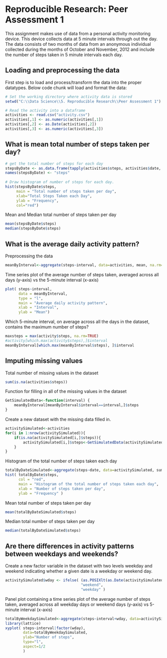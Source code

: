 Reproducible Research: Peer Assessment 1
========================================================

This assignment makes use of data from a personal activity monitoring device. This device collects data at 5 minute intervals through out the day. The data consists of two months of data from an anonymous individual collected during the months of October and November, 2012 and include the number of steps taken in 5 minute intervals each day.

## Loading and preprocessing the data
First step is to load and process/transform the data into the proper datatypes. Below code chunk will load and format the data:

```r
# Set the working directory where activity data is stored
setwd("C:\\Data Science\\5. Reproducible Research\\Peer Assessment 1")

# Read the activity into a dataframe
activities <- read.csv("activity.csv")
activities[,1] <- as.numeric(activities[,1])
activities[,2] <- as.Date(activities[,2])
activities[,3] <- as.numeric(activities[,3])

```

## What is mean total number of steps taken per day?
```r
# get the total number of steps for each day
stepsByDate <- as.data.frame(tapply(activities$steps, activities$date, sum, na.rm=TRUE))
names(stepsByDate) <- "steps"
  
# Draw histogram of number of steps for each day.
hist(stepsByDate$steps, 
     main = "Total number of steps taken per day",
     xlab="Total Steps Taken each Day", 
     ylab = "Frequency", 
     col="red")

```

Mean and Median total number of steps taken per day
```r
mean(stepsByDate$steps)
median(stepsByDate$steps)
```


## What is the average daily activity pattern?
Preprocessing the data
```r
meanByInterval<-aggregate(steps~interval, data=activities, mean, na.rm=TRUE)
```

Time series plot of the average number of steps taken, averaged across all days (y-axis) vs
the 5-minute interval (x-axis)
```r
plot( steps~interval,
      data = meanByInterval,
      type = "l",
      main = "Average daily activity pattern",
      xlab = "Interval",
      ylab = "Mean")
```

Which 5-minute interval, on average across all the days in the dataset,
contains the maximum number of steps?

```r
maxsteps = max(activity$steps, na.rm=TRUE)
#activity[which.max(activity$steps),]$interval
meanByInterval[which.max(meanByInterval$steps), ]$interval
```


## Imputing missing values

Total number of missing values in the dataset
```r
sum(is.na(activities$steps))
```

Function for filling in all of the missing values in the dataset
```r
GetSimulatedData<-function(interval) {
    meanByInterval[meanByInterval$interval==interval,]$steps
}
```

Create a new dataset with the missing data filled in.
```r
activitySimulated<-activities
for(i in 1:nrow(activitySimulated)){
    if(is.na(activitySimulated[i,]$steps)){
        activitySimulated[i,]$steps<-GetSimulatedData(activitySimulated[i,]$interval)
    }
}
```

Histogram of the total number of steps taken each day
```r
totalByDateSimulated<-aggregate(steps~date, data=activitySimulated, sum, na.rm=TRUE)
hist( totalByDate$steps,
      col = "red",
      main = "Histogram of the total number of steps taken each day",
      xlab = "Number of steps taken per day",
      ylab = "Frequency" )
```

Mean total number of steps taken per day
```r
mean(totalByDateSimulated$steps)
```

Median total number of steps taken per day
```r
median(totalByDateSimulated$steps)
```

## Are there differences in activity patterns between weekdays and weekends?

Create a new factor variable in the dataset with two levels weekday and weekend indicating whether a given date is a weekday or weekend
day.
```r
activitySimulated$wday <- ifelse( (as.POSIXlt(as.Date(activitySimulated$date))$wday-1 %% 7) >= 5,
                                  "weekend",
                                  "weekday" )
```

Panel plot containing a time series plot of the average number of steps taken, averaged
across all weekday days or weekend days (y-axis) vs 5-minute interval (x-axis)
```r
totalByWeekdaySimulated<-aggregate(steps~interval+wday, data=activitySimulated, mean, na.rm=TRUE)
library(lattice)
xyplot( steps~interval|factor(wday),
        data=totalByWeekdaySimulated,
        ylab="Number of steps",
        type="l",
        aspect=1/2
        )
```